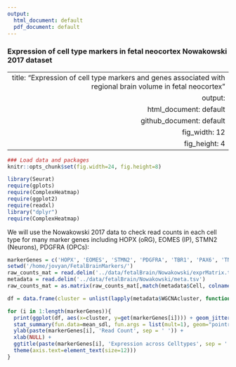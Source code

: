 ```yaml
---
output:
  html_document: default
  pdf_document: default
---
```

### Expression of cell type markers in fetal neocortex Nowakowski 2017 dataset

---
  title: "Expression of cell type markers and genes associated with regional brain volume in fetal neocortex"
output:
  html_document: default
github_document: default
fig_width: 12
fig_height: 4 
---
  
```r
### Load data and packages
knitr::opts_chunk$set(fig.width=24, fig.height=8) 

```


```r
library(Seurat)
require(gplots)
require(ComplexHeatmap)
require(ggplot2)
require(readxl)
library("dplyr")
require(ComplexHeatmap)
```

We will use the Nowakowski 2017 data to check read counts in each cell type for many marker genes including HOPX (oRG), EOMES (IP), STMN2 (Neurons), PDGFRA (OPCs):

```r

markerGenes = c('HOPX', 'EOMES', 'STMN2', 'PDGFRA', 'TBR1', 'PAX6', 'TNC', 'SOX2', 'FAM107A', 'BCL11B', 'SATB2')
setwd('/home/jovyan/FetalBrainMarkers/')
raw_counts_mat = read.delim('../data/fetalBrain/Nowakowski/exprMatrix.tsv.gz', row.names = 1, sep = '\t')
metadata = read.delim('../data/fetalBrain/Nowakowski/meta.tsv')
raw_counts_mat = as.matrix(raw_counts_mat[,match(metadata$Cell, colnames(raw_counts_mat))])

```

```r

df = data.frame(cluster = unlist(lapply(metadata$WGCNAcluster, function(x) strsplit(as.character(x), '-')[[1]][1])), HOPX = raw_counts_mat['HOPX', ], EOMES = raw_counts_mat['EOMES', ], STMN2 = raw_counts_mat['STMN2', ], PDGFRA = raw_counts_mat['PDGFRA',], TBR1 = raw_counts_mat['TBR1', ], PAX6 = raw_counts_mat['PAX6', ], TNC = raw_counts_mat['TNC', ], SOX2 = raw_counts_mat['SOX2', ], FAM107A = raw_counts_mat['FAM107A',], BCL11B = raw_counts_mat['BCL11B', ], SATB2 = raw_counts_mat['SATB2', ])

for (i in 1:length(markerGenes)){
  print(ggplot(df, aes(x=cluster, y=get(markerGenes[i]))) + geom_jitter(size = 0.01) + 
  stat_summary(fun.data=mean_sdl, fun.args = list(mult=1), geom="pointrange", color="red") + 
  ylab(paste(markerGenes[i], 'Read Count', sep = ' ')) +
  xlab(NULL) + 
  ggtitle(paste(markerGenes[i], 'Expression across Celltypes', sep = ' ')) + 
  theme(axis.text=element_text(size=12)))
}

```



